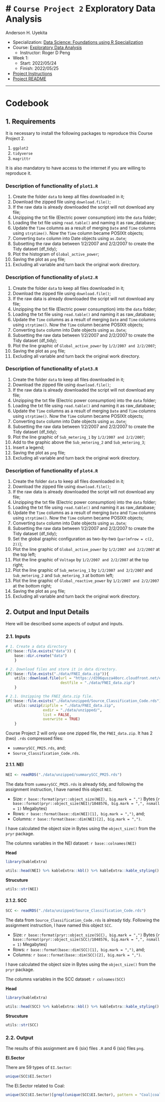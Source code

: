 # `Course Project 2` Exploratory Data Analysis
================
Anderson H. Uyekita

-   Specialization: [Data Science: Foundations using R
    Specialization](https://www.coursera.org/specializations/data-science-foundations-r)
-   Course: [Exploratory Data
    Analysis](https://www.coursera.org/learn/exploratory-data-analysis)
    -   Instructor: Roger D Peng
-   Week 1:
    -   Start: 2022/05/24
    -   Finish: 2022/05/25
-   [Project Instructions](./instructions.md)
-   [Project README](./README.md)

------------------------------------------------------------------------









# Codebook

## 1. Requirements

It is necessary to install the following packages to reproduce this Course Project 2.

1. `ggplot2`
2. `tidyverse`
3. `magrittr`

It is also mandatory to have access to the internet if you are willing to reproduce it.

### Description of functionality of `plot1.R`

1. Create the folder `data` to keep all files downloaded in it;
2. Download the zipped file using `download.file()`;
3. If the raw data is already downloaded the script will not download any file;
4. Unzipping the txt file (Electric power consumption) into the `data` folder;
5. Loading the txt file using `read.table()` and naming it as raw_database;
6. Update the `Time` columns as a result of merging `Date` and `Time` columns using `strptime()`. Now the `Time` column became POSIXlt objects;
7. Converting `Date` column into Date objects using `as.Date`;
8. Subsetting the raw data between 1/2/2007 and 2/2/2007 to create the Tidy dataset (df_tidy);
9. Plot the histogram of `Global_active_power`;
10. Saving the plot as `png` file;
11. Excluding all variable and turn back the original work directory.

### Description of functionality of `plot2.R`

1. Create the folder `data` to keep all files downloaded in it;
2. Download the zipped file using `download.file()`;
3. If the raw data is already downloaded the script will not download any file;
4. Unzipping the txt file (Electric power consumption) into the `data` folder;
5. Loading the txt file using `read.table()` and naming it as raw_database;
6. Update the `Time` columns as a result of merging `Date` and `Time` columns using `strptime()`. Now the `Time` column became POSIXlt objects;
7. Converting `Date` column into Date objects using `as.Date`;
8. Subsetting the raw data between 1/2/2007 and 2/2/2007 to create the Tidy dataset (df_tidy);
9. Plot the line graphic of `Global_active_power` by `1/2/2007 and 2/2/2007`;
10. Saving the plot as `png` file;
11. Excluding all variable and turn back the original work directory.

### Description of functionality of `plot3.R`

1. Create the folder `data` to keep all files downloaded in it;
2. Download the zipped file using `download.file()`;
3. If the raw data is already downloaded the script will not download any file;
4. Unzipping the txt file (Electric power consumption) into the `data` folder;
5. Loading the txt file using `read.table()` and naming it as raw_database;
6. Update the `Time` columns as a result of merging `Date` and `Time` columns using `strptime()`. Now the `Time` column became POSIXlt objects;
7. Converting `Date` column into Date objects using `as.Date`;
8. Subsetting the raw data between 1/2/2007 and 2/2/2007 to create the Tidy dataset (df_tidy);
9. Plot the line graphic of `Sub_metering_1` by `1/2/2007 and 2/2/2007`;
10. Add to the graphic above the `Sub_metering_2` and `Sub_metering_3`;
11. Insert a legend;
12. Saving the plot as `png` file;
13. Excluding all variable and turn back the original work directory.

### Description of functionality of `plot4.R`

1. Create the folder `data` to keep all files downloaded in it;
2. Download the zipped file using `download.file()`;
3. If the raw data is already downloaded the script will not download any file;
4. Unzipping the txt file (Electric power consumption) into the `data` folder;
5. Loading the txt file using `read.table()` and naming it as raw_database;
6. Update the `Time` columns as a result of merging `Date` and `Time` columns using `strptime()`. Now the `Time` column became POSIXlt objects;
7. Converting `Date` column into Date objects using `as.Date`;
8. Subsetting the raw data between 1/2/2007 and 2/2/2007 to create the Tidy dataset (df_tidy);
9. Set the global graphic configuration as two-by-two (`par(mfrow = c(2, 2))`);
10. Plot the line graphic of `Global_active_power` by `1/2/2007 and 2/2/2007` at the top left;
11. Plot the line graphic of `Voltage` by `1/2/2007 and 2/2/2007` at the top right;
12. Plot the line graphic of `Sub_metering_1` by `1/2/2007 and 2/2/2007` and  `Sub_metering_2` and `Sub_metering_3` at bottom left;
13. Plot the line graphic of `Global_reactive_power` by `1/2/2007 and 2/2/2007` at the bottom right;
14. Saving the plot as `png` file;
15. Excluding all variable and turn back the original work directory.

## 2. Output and Input Details

Here will be described some aspects of output and inputs.

### 2.1. Inputs

```r
# 1. Create a data directory
if(!base::file.exists("data")) {
    base::dir.create("data")
    }

# 2. Download files and store it in data directory.
if(!base::file.exists("./data/FNEI_data.zip")){
    utils::download.file(url = "https://d396qusza40orc.cloudfront.net/exdata%2Fdata%2FNEI_data.zip",
                         destfile = "./data/FNEI_data.zip")
    }

# 2.1. Unzipping the FNEI_data.zip file.
if(!base::file.exists("./data/unzipped/Source_Classification_Code.rds") | !base::file.exists("./data/unzipped/summarySCC_PM25.rds")){
    utils::unzip(zipfile = "./data/FNEI_data.zip",
                 exdir = "./data/unzipped/",
                 list = FALSE,
                 overwrite = TRUE)
    }
```

Course Project 2 will only use one zipped file, the `FNEI_data.zip`. It has 2 (two) `.rds` compressed files:

* `summarySCC_PM25.rds`, and;
* `Source_Classification_Code.rds`.

#### 2.1.1. NEI

```r
NEI <- readRDS("./data/unzipped/summarySCC_PM25.rds")
```

The data from `summarySCC_PM25.rds` is already tidy, and following the assignment instruction, I have named this object `NEI`.

* Size: `r base::format(pryr::object_size(NEI), big.mark = ",")` Bytes (`r base::format(pryr::object_size(NEI)/1048576, big.mark = ",", nsmall  = 1)` Megabytes)
* Rows: `r base::format(base::dim(NEI)[1], big.mark = ",")`, and;
* Columns: `r base::format(base::dim(NEI)[2], big.mark = ",")`.

I have calculated the object size in Bytes using the `object_size()` from the `pryr` package.

The columns variables in the NEI dataset: `r base::colnames(NEI)`

**Head**

```r
library(kableExtra)

utils::head(NEI) %>% kableExtra::kbl() %>% kableExtra::kable_styling() 
```

**Strucuture**

```r
utils::str(NEI)
```

#### 2.1.2. SCC

```r
SCC <- readRDS("./data/unzipped/Source_Classification_Code.rds")
```

The data from `Source_Classification_Code.rds` is already tidy. Following the assignment instruction, I have named this object `SCC`.

* Size: `r base::format(pryr::object_size(SCC), big.mark = ",")` Bytes (`r base::format(pryr::object_size(SCC)/1048576, big.mark = ",", nsmall  = 1)` Megabytes)
* Rows: `r base::format(base::dim(SCC)[1], big.mark = ",")`, and;
* Columns: `r base::format(base::dim(SCC)[2], big.mark = ",")`.

I have calculated the object size in Bytes using the `object_size()` from the `pryr` package.

The columns variables in the SCC dataset: `r colnames(SCC)`

**Head**

```r
library(kableExtra)

utils::head(SCC) %>% kableExtra::kbl() %>% kableExtra::kable_styling() 
```

**Strucuture**

```r
utils::str(SCC)
```

### 2.2. Output

The results of this assignment are 6 (six) files `.R` and 6 (six) files `png`.

**EI.Sector**

There are 59 types of `EI.Sector`:

```r
unique(SCC$EI.Sector)
```

The EI.Sector related to Coal:

```r
unique(SCC$EI.Sector)[grepl(unique(SCC$EI.Sector), pattern = "Coal|coal")]
```
